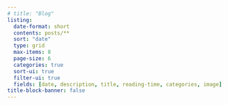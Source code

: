 ```yaml
---
# title: "Blog"
listing:
  date-format: short
  contents: posts/**
  sort: "date"
  type: grid
  max-items: 8
  page-size: 6
  categories: true
  sort-ui: true
  filter-ui: true
  fields: [date, description, title, reading-time, categories, image]
title-block-banner: false
---
```

